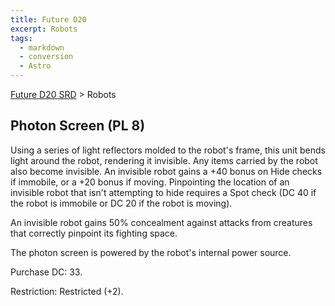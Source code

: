 ```yaml
---
title: Future D20
excerpt: Robots
tags:
  - markdown
  - conversion
  - Astro
---
```






[Future D20 SRD]( / ) > Robots




## Photon Screen (PL 8)


Using a series of light reflectors molded to the robot's frame, this unit bends light around the robot, rendering it invisible. Any items carried by the robot also become invisible. An invisible robot gains a +40 bonus on Hide checks if immobile, or a +20 bonus if moving. Pinpointing the location of an invisible robot that isn't attempting to hide requires a Spot check (DC 40 if the robot is immobile or DC 20 if the robot is moving).


An invisible robot gains 50% concealment against attacks from creatures that correctly pinpoint its fighting space.


The photon screen is powered by the robot's internal power source.


Purchase DC: 33.


Restriction: Restricted (+2).




